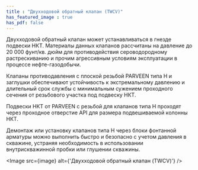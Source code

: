 ```yaml
---
title : "Двухходовой обратный клапан (TWCV)"
has_featured_image : true
has_pdf: false
---
```


Двухходовой обратный клапан может устанавливаться в гнезде подвески НКТ. Материалы данных клапанов рассчитаны на давление до 20 000 фунт/кв. дюйм для противодействия сероводородному растрескиванию и прочим агрессивным условиям эксплуатации в процессе нефте-газодобычи.

Клапаны противодавления с плоской резьбой PARVEEN типа H и заглушки обеспечивают устойчивость к экстремальному давлению и длительный срок службы с минимальным сужением проходного сечения от резьбового участка под подвеску НКТ.

Подвески НКТ от PARVEEN с резьбой для клапанов типа H проходят через проходное отверстие API для размера подвешиваемой колонны НКТ.

Демонтаж или установку клапанов типа H через блоки фонтанной арматуры можно выполнить быстро и безопасно с учетом давления в скважине, устраняя необходимость в использовании внутрискважинной пробки или глушении скважины.

<Image src={image} alt={'Двухходовой обратный клапан (TWCV)'} />